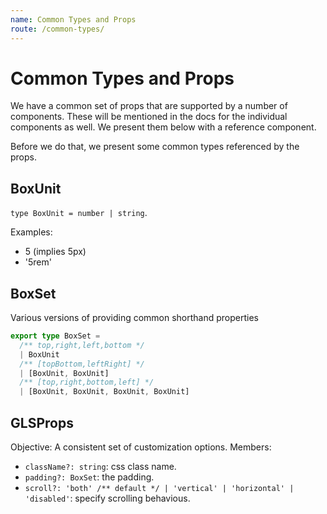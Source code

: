 ```yaml
---
name: Common Types and Props
route: /common-types/
---
```


# Common Types and Props
We have a common set of props that are supported by a number of components. These will be mentioned in the docs for the individual components as well. We present them below with a reference component.

Before we do that, we present some common types referenced by the props.

## BoxUnit
`type BoxUnit = number | string`. 

Examples: 
* 5 (implies 5px)
* '5rem'

## BoxSet

Various versions of providing common shorthand properties

```ts
export type BoxSet =
  /** top,right,left,bottom */
  | BoxUnit
  /** [topBottom,leftRight] */
  | [BoxUnit, BoxUnit]
  /** [top,right,bottom,left] */
  | [BoxUnit, BoxUnit, BoxUnit, BoxUnit]
```


## GLSProps
Objective: A consistent set of customization options. Members:

* `className?: string`: css class name.
* `padding?: BoxSet`: the padding.
* `scroll?: 'both' /** default */ | 'vertical' | 'horizontal' | 'disabled'`: specify scrolling behavious.